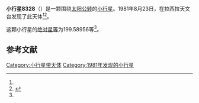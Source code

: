 {{Infobox planet
| bgcolour = #FFFFC0
| name = 8328 Uyttenhove
| symbol = 
| image = 
| caption = 
| discovery = yes
| discovery_ref = 
| discoverer = {{link-en|亨利·德波鸿诺|Henri Debehogne}}
| discovery_site = [[拉西拉天文台|拉西拉天文台]] 
| discovered = 1981年8月23日
| designations = yes
| mp_name = 
| named_after = 
| alt_names = 1981 QQ2/ 1991 LZ4
| mp_category = [[主带小行星|主带小行星]]
| orbit_ref = <ref name="a">[http://ssd.jpl.nasa.gov/sbdb.cgi?sstr=8328 8328 Uyttenhove] {{Wayback|url=http://ssd.jpl.nasa.gov/sbdb.cgi?sstr=8328 |date=20201124031453 }}，小行星數據庫瀏覽器（JPL Small-Body Database Browser）－[[美国国家航空航天局|美国国家航空航天局]]喷气推进实验室</ref>
| epoch = 2456400.5 (2013年4月18日更新)
| aphelion = {{convert|2.5412018|AU|km|3|abbr=on|lk=out}}
| perihelion = {{convert|2.0478896|AU|km|3|abbr=on}}
| semimajor = {{convert|2.2945457|AU|km|3|abbr=on}}
| eccentricity = 0.1074967
| period = 1269.531522 [[日|日]]<br />3.48[[儒略年|儒略年]]
| avg_speed = 
| inclination = 5.53229
| asc_node = 139.95206
| mean_anomaly = 
| arg_peri = 199.58956
| satellites = 
| physical_characteristics = yes
| dimensions = 
| mass = 
| density = 
| surface_grav = 
| escape_velocity = 
| sidereal_day = 
| axial_tilt = 
| pole_ecliptic_lat = 
| pole_ecliptic_lon = 
| albedo = 
| temperatures= 
| temp_name1 = 
| mean_temp_1 = 
| max_temp_1 = 
| temp_name2 = 
| max_temp_2 = 
| spectral_type = 
| abs_magnitude = 199.58956
}}

'''小行星8328'''（{{lang-en|8328 Uyttenhove}}）是一颗围绕[[太阳|太阳]][[公转|公转]]的[[小行星|小行星]]。1981年8月23日，{{link-en|亨利·德波鸿诺|Henri Debehogne}}在拉西拉天文台发现了此天体<ref name="a" /><ref>{{cite news|title=小行星列表|url=http://cfa-www.harvard.edu/iau/lists/NumberedMPs.txt|accessdate=2013-07-08|newspaper=哈佛大学|archive-date=2008-05-17|archive-url=https://web.archive.org/web/20080517010638/http://cfa-www.harvard.edu/iau/lists/NumberedMPs.txt|dead-url=no}}</ref>。

这颗小行星的[[绝对星等|绝对星等]]为199.58956等<ref name="a" />。

==参考文献==
{{reflist}}
{{Minor Planet Number|[[小行星8327|小行星8327]]|[[小行星8329|小行星8329]]}}

{{小天体}}

[[Category:小行星带天体|Category:小行星带天体]]
[[Category:1981年发现的小行星|Category:1981年发现的小行星]]

{{asteroid-stub}}